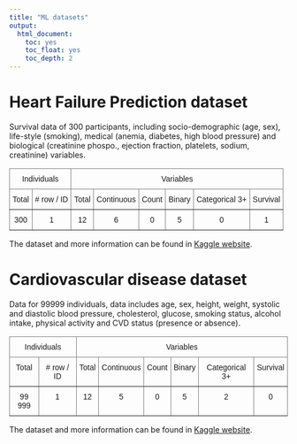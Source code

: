 ```yaml
---
title: "ML datasets"
output:
  html_document:
    toc: yes
    toc_float: yes
    toc_depth: 2
---
```


# Heart Failure Prediction dataset    

Survival data of 300 participants, including socio-demographic (age, sex), life-style (smoking), medical (anemia, diabetes, high blood pressure) and biological (creatinine phospo., ejection fraction, platelets, sodium, creatinine) variables.   

<style type="text/css">
.tg  {border-collapse:collapse;border-spacing:0;}
.tg td{border-color:black;border-style:solid;border-width:1px;font-family:Arial, sans-serif;font-size:14px;
  overflow:hidden;padding:10px 5px;word-break:normal;}
.tg th{border-color:black;border-style:solid;border-width:1px;font-family:Arial, sans-serif;font-size:14px;
  font-weight:normal;overflow:hidden;padding:10px 5px;word-break:normal;}
.tg .tg-c3ow{border-color:inherit;text-align:center;vertical-align:top}
</style>
<table class="tg">
<thead>
  <tr>
    <th class="tg-c3ow" colspan="2">Individuals</th>
    <th class="tg-c3ow" colspan="6">Variables</th>
  </tr>
</thead>
<tbody>
  <tr>
    <td class="tg-c3ow">Total</td>
    <td class="tg-c3ow"># row / ID</td>
    <td class="tg-c3ow">Total</td>
    <td class="tg-c3ow">Continuous</td>
    <td class="tg-c3ow">Count</td>
    <td class="tg-c3ow">Binary</td>
    <td class="tg-c3ow">Categorical 3+</td>
    <td class="tg-c3ow">Survival</td>
  </tr>
  <tr>
    <td class="tg-c3ow">300</td>
    <td class="tg-c3ow">1</td>
    <td class="tg-c3ow">12</td>
    <td class="tg-c3ow">6</td>
    <td class="tg-c3ow">0</td>
    <td class="tg-c3ow">5</td>
    <td class="tg-c3ow">0</td>
    <td class="tg-c3ow">1</td>
  </tr>
</tbody>
</table>    

The dataset and more information can be found in [Kaggle website](https://www.kaggle.com/andrewmvd/heart-failure-clinical-data?select=heart_failure_clinical_records_dataset.csv).       

# Cardiovascular disease dataset    

Data for 99999 individuals, data includes age, sex, height, weight, systolic and diastolic blood pressure, cholesterol, glucose, smoking status, alcohol intake, physical activity and CVD status (presence or absence).    

<style type="text/css">
.tg  {border-collapse:collapse;border-spacing:0;}
.tg td{border-color:black;border-style:solid;border-width:1px;font-family:Arial, sans-serif;font-size:14px;
  overflow:hidden;padding:10px 5px;word-break:normal;}
.tg th{border-color:black;border-style:solid;border-width:1px;font-family:Arial, sans-serif;font-size:14px;
  font-weight:normal;overflow:hidden;padding:10px 5px;word-break:normal;}
.tg .tg-c3ow{border-color:inherit;text-align:center;vertical-align:top}
</style>
<table class="tg">
<thead>
  <tr>
    <th class="tg-c3ow" colspan="2">Individuals</th>
    <th class="tg-c3ow" colspan="6">Variables</th>
  </tr>
</thead>
<tbody>
  <tr>
    <td class="tg-c3ow">Total</td>
    <td class="tg-c3ow"># row / ID</td>
    <td class="tg-c3ow">Total</td>
    <td class="tg-c3ow">Continuous</td>
    <td class="tg-c3ow">Count</td>
    <td class="tg-c3ow">Binary</td>
    <td class="tg-c3ow">Categorical 3+</td>
    <td class="tg-c3ow">Survival</td>
  </tr>
  <tr>
    <td class="tg-c3ow">99 999</td>
    <td class="tg-c3ow">1</td>
    <td class="tg-c3ow">12</td>
    <td class="tg-c3ow">5</td>
    <td class="tg-c3ow">0</td>
    <td class="tg-c3ow">5</td>
    <td class="tg-c3ow">2</td>
    <td class="tg-c3ow">0</td>
  </tr>
</tbody>
</table>    
The dataset and more information can be found in [Kaggle website](https://www.kaggle.com/sulianova/cardiovascular-disease-dataset). 